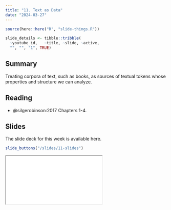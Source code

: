 ```yaml
---
title: "11. Text as Data"
date: "2024-03-27"
---
```


```r
source(here::here("R", "slide-things.R"))

slide_details <- tibble::tribble(
  ~youtube_id,   ~title, ~slide, ~active,
  "", "", "1", TRUE)

```

## Summary

Treating corpora of text, such as books, as sources of textual tokens whose properties and structure we can analyze. 

## Reading

- @silgerobinson:2017 Chapters 1-4. 

## Slides

The slide deck for this week is available here. 

```r
slide_buttons("/slides/11-slides")
```

<div>
```{=html}
<iframe class="slide-deck" src="/slides/11-slides.html"></iframe>
```
</div>

